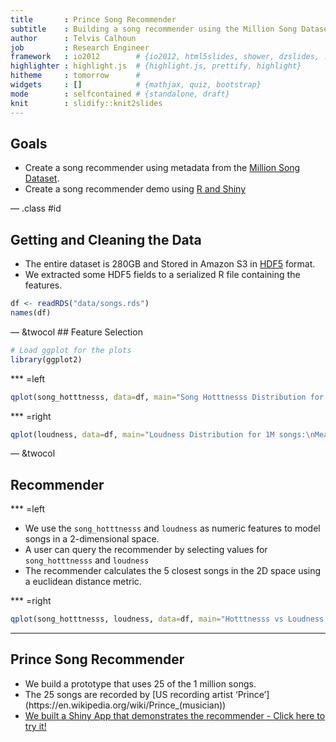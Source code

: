 ```yaml
---
title       : Prince Song Recommender
subtitle    : Building a song recommender using the Million Song Dataset
author      : Telvis Calhoun
job         : Research Engineer
framework   : io2012        # {io2012, html5slides, shower, dzslides, ...}
highlighter : highlight.js  # {highlight.js, prettify, highlight}
hitheme     : tomorrow      #
widgets     : []            # {mathjax, quiz, bootstrap}
mode        : selfcontained # {standalone, draft}
knit        : slidify::knit2slides
---
```


## Goals

- Create a song recommender using metadata from the [Million Song Dataset](http://labrosa.ee.columbia.edu/millionsong/).  
- Create a song recommender demo using [R and Shiny](http://shiny.rstudio.com/)

--- .class #id

## Getting and Cleaning the Data

- The entire dataset is 280GB and Stored in Amazon S3 in [HDF5](https://www.hdfgroup.org/HDF5/) format.
- We extracted some HDF5 fields to a serialized R file containing the features.

```r
df <- readRDS("data/songs.rds")
names(df)
```

--- &twocol
## Feature Selection

```r
# Load ggplot for the plots
library(ggplot2)
```

*** =left



```r
qplot(song_hotttnesss, data=df, main="Song Hotttnesss Distribution for 1M songs:\nMeasures the popularity of the song [0.0, 1.0].")
```

*** =right

```r
qplot(loudness, data=df, main="Loudness Distribution for 1M songs:\nMeasures the audio volume of the song. 0db is the loudest.")
```

--- &twocol

## Recommender

*** =left

- We use the `song_hotttnesss` and `loudness` as numeric features to model songs in a 2-dimensional space.
- A user can query the recommender by selecting values for `song_hotttnesss` and `loudness`
- The recommender calculates the 5 closest songs in the 2D space using a euclidean distance metric. 

*** =right
```r
qplot(song_hotttnesss, loudness, data=df, main="Hotttnesss vs Loudness for 1M songs")
```

---

##  Prince Song Recommender

- We build a prototype that uses 25 of the 1 million songs.
- The 25 songs are recorded by [US recording artist 'Prince'](https://en.wikipedia.org/wiki/Prince_(musician\))
- [We built a Shiny App that demonstrates the recommender - Click here to try it!](https://technicalelvis.shinyapps.io/prince_song_recommender/)

